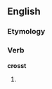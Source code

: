 ==English==

===Etymology===
{{suffix|cross|t}}

===Verb===
'''crosst'''

# {{archaic}} {{past of|cross}}